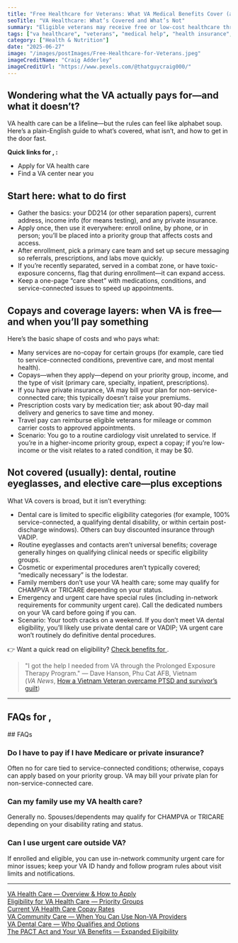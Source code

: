 ```yaml
---
title: "Free Healthcare for Veterans: What VA Medical Benefits Cover (and What They Don’t)"
seoTitle: "VA Healthcare: What’s Covered and What’s Not"
summary: "Eligible veterans may receive free or low-cost healthcare through the VA, including hospital care, mental health services, and prescriptions. Here’s how to qualify and enroll."
tags: ["va healthcare", "veterans", "medical help", "health insurance", "mental health"]
category: ["Health & Nutrition"]
date: "2025-06-27"
image: "/images/postImages/Free-Healthcare-for-Veterans.jpeg"
imageCreditName: "Craig Adderley"
imageCreditUrl: "https://www.pexels.com/@thatguycraig000/"
---
```


## Wondering what the VA actually pays for—and what it doesn’t?

VA health care can be a lifeline—but the rules can feel like alphabet soup. Here’s a plain-English guide to what’s covered, what isn’t, and how to get in the door fast.

<BenefitsCtaBanner focus="vaHealthcare" copy="Veterans: You may qualify for comprehensive VA medical care at little or no cost." />

<IfLocation>
<div className="not-prose my-12 p-4 rounded-xl border-[3px] bg-muted">
  <p className="mb-2"><strong>Quick links for <City/>, <State/>:</strong></p>
  <ul className="list-disc ml-5 space-y-1">
    <li><ResourceLink name="vaHealth" field="applyUrl" fallbackUrl="https://www.va.gov/health-care/apply/application">Apply for VA health care</ResourceLink></li>
    <li><ResourceLink name="va" field="contact" fallbackUrl="https://www.va.gov/find-locations/">Find a VA center near you</ResourceLink></li>
  </ul>
</div>
</IfLocation>

## Start here: what to do first

- Gather the basics: your DD214 (or other separation papers), current address, income info (for means testing), and any private insurance.
- Apply once, then use it everywhere: enroll online, by phone, or in person; you’ll be placed into a priority group that affects costs and access.
- After enrollment, pick a primary care team and set up secure messaging so referrals, prescriptions, and labs move quickly.
- If you’re recently separated, served in a combat zone, or have toxic-exposure concerns, flag that during enrollment—it can expand access.
- Keep a one-page “care sheet” with medications, conditions, and service-connected issues to speed up appointments.

## Copays and coverage layers: when VA is free—and when you’ll pay something

Here’s the basic shape of costs and who pays what:

- Many services are no-copay for certain groups (for example, care tied to service-connected conditions, preventive care, and most mental health).
- Copays—when they apply—depend on your priority group, income, and the type of visit (primary care, specialty, inpatient, prescriptions).
- If you have private insurance, VA may bill your plan for non-service-connected care; this typically doesn’t raise your premiums.
- Prescription costs vary by medication tier; ask about 90-day mail delivery and generics to save time and money.
- Travel pay can reimburse eligible veterans for mileage or common carrier costs to approved appointments.
- Scenario: You go to a routine cardiology visit unrelated to service. If you’re in a higher-income priority group, expect a copay; if you’re low-income or the visit relates to a rated condition, it may be $0.

## Not covered (usually): dental, routine eyeglasses, and elective care—plus exceptions

What VA covers is broad, but it isn’t everything:

- Dental care is limited to specific eligibility categories (for example, 100% service-connected, a qualifying dental disability, or within certain post-discharge windows). Others can buy discounted insurance through VADIP.
- Routine eyeglasses and contacts aren’t universal benefits; coverage generally hinges on qualifying clinical needs or specific eligibility groups.
- Cosmetic or experimental procedures aren’t typically covered; “medically necessary” is the lodestar.
- Family members don’t use your VA health care; some may qualify for CHAMPVA or TRICARE depending on your status.
- Emergency and urgent care have special rules (including in-network requirements for community urgent care). Call the dedicated numbers on your VA card before going if you can.
- Scenario: Your tooth cracks on a weekend. If you don’t meet VA dental eligibility, you’ll likely use private dental care or VADIP; VA urgent care won’t routinely do definitive dental procedures.

<IfLocation>
<div className="mt-3">👉 Want a quick read on eligibility? <a href="/tools/check-benefits" className="underline">Check benefits for <City/></a>.</div>
</IfLocation>

> "I got the help I needed from VA through the Prolonged Exposure Therapy Program."
> — Dave Hanson, Phu Cat AFB, Vietnam  
(*VA News*, [How a Vietnam Veteran overcame PTSD and survivor’s guilt](https://news.va.gov/62341/air-force-veteran-david-hanson-get-help-need/))

---

<IfLocation>
  <h2>FAQs for <City/>, <State/></h2>
  <ResourceLink name="va" field="faqs" />
</IfLocation>

<IfNoLocation>
## FAQs

### Do I have to pay if I have Medicare or private insurance?
Often no for care tied to service-connected conditions; otherwise, copays can apply based on your priority group. VA may bill your private plan for non-service-connected care.

### Can my family use my VA health care?
Generally no. Spouses/dependents may qualify for CHAMPVA or TRICARE depending on your disability rating and status.

### Can I use urgent care outside VA?
If enrolled and eligible, you can use in-network community urgent care for minor issues; keep your VA ID handy and follow program rules about visit limits and notifications.

</IfNoLocation>

---

<div className="references">
<a href="https://www.va.gov/health-care/" target="_blank" rel="noopener noreferrer">VA Health Care — Overview & How to Apply</a><br />
<a href="https://www.va.gov/health-care/eligibility/" target="_blank" rel="noopener noreferrer">Eligibility for VA Health Care — Priority Groups</a><br />
<a href="https://www.va.gov/health-care/copay-rates/" target="_blank" rel="noopener noreferrer">Current VA Health Care Copay Rates</a><br />
<a href="https://www.va.gov/COMMUNITYCARE/" target="_blank" rel="noopener noreferrer">VA Community Care — When You Can Use Non-VA Providers</a><br />
<a href="https://www.va.gov/health-care/about-va-health-benefits/dental-care/" target="_blank" rel="noopener noreferrer">VA Dental Care — Who Qualifies and Options</a><br />
<a href="https://www.va.gov/resources/the-pact-act-and-your-va-benefits/" target="_blank" rel="noopener noreferrer">The PACT Act and Your VA Benefits — Expanded Eligibility</a><br />
</div>